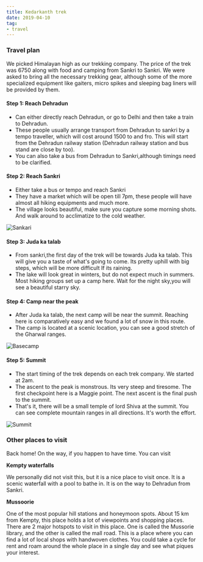 ```yaml
---
title: Kedarkanth trek
date: 2019-04-10
tag:
- travel
---
```


### Travel plan

We picked Himalayan high as our trekking company. The price of the trek was 6750 along with food and camping from Sankri
to Sankri. We were asked to bring all the necessary trekking gear, although some of the more specialized equipment like
gaiters, micro spikes and sleeping bag liners will be provided by them.

#### Step 1: Reach Dehradun

* Can either directly reach Dehradun, or go to Delhi and then take a train to Dehradun.
* These people usually arrange transport from Dehradun to sankri by a tempo traveller, which will cost around 1500 to
  and fro. This will start from the Dehradun railway station (Dehradun railway station and bus stand are close by too).
* You can also take a bus from Dehradun to Sankri,although timings need to be clarified.

#### Step 2: Reach Sankri

* Either take a bus or tempo and reach Sankri 
* They have a market which will be open till 7pm, these people will have almost all hiking equipments and much more.
* The village looks beautiful, make sure you capture some morning shots. And walk around to acclimatize to the cold
  weather.

![Sankari](/static/images/kedarkanth-trek/sankri.jpg)

#### Step 3: Juda ka talab

* From sankri,the first day of the trek will be towards Juda ka talab. This will give you a taste of what's going to
  come. Its pretty uphill with big steps, which will be more difficult If its raining.
* The lake will look great in winters, but do not expect much in summers. Most hiking groups set up a camp here. Wait
  for the night sky,you will see a beautiful starry sky.

#### Step 4: Camp near the peak

* After Juda ka talab, the next camp will be near the summit. Reaching here is comparatively easy and we found a lot of
  snow in this route.
* The camp is located at a scenic location, you can see a good stretch of the Gharwal ranges.

![Basecamp](/static/images/kedarkanth-trek/basecamp.jpg)

#### Step 5: Summit

* The start timing of the trek depends on each trek company. We started at 2am.
* The ascent to the peak is monstrous. Its very steep and tiresome. The first checkpoint here is a Maggie point. The
  next ascent is the final push to the summit.
* That's it, there will be a small temple of lord Shiva at the summit. You can see complete mountain ranges in all
  directions. It's worth the effort.

![Summit](/static/images/kedarkanth-trek/summit.jpg)

### Other places to visit

Back home! On the way, if you happen to have time. You can visit

**Kempty waterfalls**

We personally did not visit this, but it is a nice place to visit once. It is a scenic waterfall with a pool to bathe
in. It is on the way to Dehradun from Sankri.

**Mussoorie**

One of the most popular hill stations and honeymoon spots. About 15 km from Kempty, this place holds a lot of viewpoints
and shopping places. There are 2 major hotspots to visit in this place. One is called the Mussorie library, and the
other is called the mall road. This is a place where you can find a lot of local shops with handwoven clothes. You could
take a cycle for rent and roam around the whole place in a single day and see what piques your interest.

